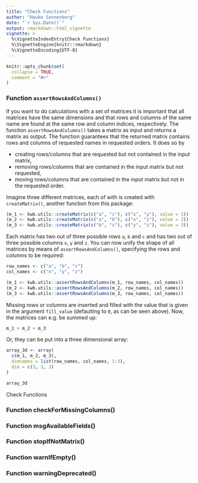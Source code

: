 ```yaml
---
title: "Check Functions"
author: "Hauke Sonnenberg"
date: "`r Sys.Date()`"
output: rmarkdown::html_vignette
vignette: >
  %\VignetteIndexEntry{Check Functions}
  %\VignetteEngine{knitr::rmarkdown}
  %\VignetteEncoding{UTF-8}
---
```


```r
knitr::opts_chunk$set(
  collapse = TRUE,
  comment = "#>"
)
```

### Function `assertRowsAndColumns()`

If you want to do calculations with a set of matrices it is important that all
matrices have the same dimensions and that rows and columns of the same name are
found at the same row and column indices, respectively. The function 
`assertRowsAndColumns()` takes a matrix as input and returns a matrix as output.
The function guarantees that the returned matrix contains rows and columns of
requested names in requested orders. It does so by

* creating rows/columns that are requested but not contained in the input 
  matrix, 
* removing rows/columns that are contained in the input matrix but not 
  requested,
* moving rows/columns that are contained in the input matrix but not in the 
  requested order.

Imagine three different matrices, each of with is created with `createMatrix()`,
another function from this package:

```r
(m_1 <- kwb.utils::createMatrix(c("a", "c"), c("x", "y"), value = 1))
(m_2 <- kwb.utils::createMatrix(c("a", "b"), c("x", "z"), value = 2))
(m_3 <- kwb.utils::createMatrix(c("b", "c"), c("y", "z"), value = 3))
```

Each matrix has two out of three possible rows `a`, `b` and `c` and has two out
of three possible columns `x`, `y` and `z`. You can now unify the shape of all
matrices by means of `assertRowsAndColumns()`, specifying the rows and columns 
to be required:

```r
row_names <- c("a", "b", "c")
col_names <- c("x", "y", "z")

(m_1 <- kwb.utils::assertRowsAndColumns(m_1, row_names, col_names))
(m_2 <- kwb.utils::assertRowsAndColumns(m_2, row_names, col_names))
(m_3 <- kwb.utils::assertRowsAndColumns(m_3, row_names, col_names))
```

Missing rows or columns are inserted and filled with the value that is given
in the argument `fill_value` (defaulting to `0`, as can be seen above). Now,
the matrices can e.g. be summed up:

```r
m_1 + m_2 + m_3
```

Or, they can be put into a three dimensional array:

```r
array_3d <- array(
  c(m_1, m_2, m_3), 
  dimnames = list(row_names, col_names, 1:3), 
  dim = c(3, 3, 3)
)

array_3d
```


Check Functions

### Function checkForMissingColumns()
### Function msgAvailableFields()
### Function stopIfNotMatrix()
### Function warnIfEmpty()
### Function warningDeprecated()
